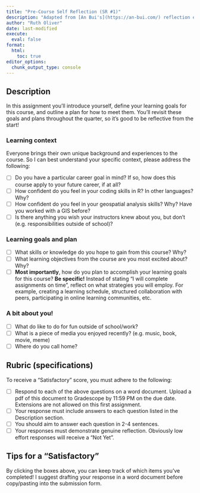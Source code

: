 ```yaml
---
title: "Pre-Course Self Reflection (SR #1)"
description: "Adapted from [An Bui's](https://an-bui.com/) reflection exercises in ENVS 193DS and Sam Csik's in [EDS 240](https://samanthacsik.github.io/EDS-240-data-viz/)"
author: "Ruth Oliver"
date: last-modified
execute: 
  eval: false
format:
  html:
    toc: true
editor_options: 
  chunk_output_type: console
---
```


## Description

In this assignment you'll introduce yourself, define your learning goals for this course, and outline a plan for how to meet them. You'll revisit these goals and plans throughout the quarter, so it's good to be reflective from the start!

### Learning context
Everyone brings their own unique background and experiences to the course. So I can best understand your specific context, please address the following:

- [ ] Do you have a particular career goal in mind? If so, how does this course apply to your future career, if at all?
- [ ] How confident do you feel in your coding skills in R? In other languages? Why?
- [ ] How confident do you feel in your geospatial analysis skills? Why? Have you worked with a GIS before?
- [ ] Is there anything you wish your instructors knew about you, but don't (e.g. responsibilities outside of school)?

### Learning goals and plan

- [ ] What skills or knowledge do you hope to gain from this course? Why?
- [ ] What learning objectives from the course are you most excited about? Why?
- [ ] **Most importantly**, how do you plan to accomplish your learning goals for this course? **Be specific!** Instead of stating "I will complete assignments on time", reflect on what strategies you will employ. For example, creating a learning schedule, structured collaboration with peers, participating in online learning communities, etc.

### A bit about you!
- [ ] What do like to do for fun outside of school/work? 
- [ ] What is a piece of media you enjoyed recently? (e.g. music, book, movie, meme)
- [ ] Where do you call home? 
        

## Rubric (specifications)
To receive a "Satisfactory" score, you must adhere to the following:

- [ ] Respond to each of the above questions on a word document. Upload a pdf of this document to Gradescope by 11:59 PM on the due date. Extensions are not allowed on this first assignment.
- [ ] Your response must include answers to each question listed in the Description section.
- [ ] You should aim to answer each question in 2-4 sentences.
- [ ] Your responses must demonstrate genuine reflection. Obviously low effort responses will receive a "Not Yet". 

:::{.callout-tip icon=true}
## Tips for a "Satisfactory"

By clicking the boxes above, you can keep track of which items you've completed! I suggest drafting your response in a word document before copy/pasting into the submission form.

:::